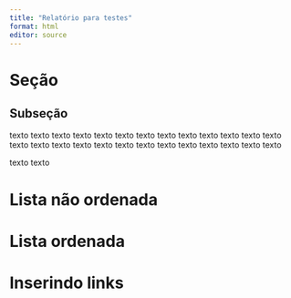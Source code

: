 ```yaml
---
title: "Relatório para testes"
format: html
editor: source
---
```


# Seção 

## Subseção 

texto texto texto texto texto texto texto texto texto texto texto texto texto 
texto texto texto texto texto texto texto texto texto texto texto texto texto

texto texto 


# Lista não ordenada


# Lista ordenada


# Inserindo links

